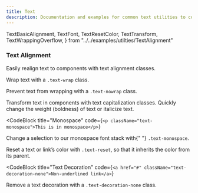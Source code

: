 ```yaml
---
title: Text
description: Documentation and examples for common text utilities to control alignment, wrapping, weight, and more.
---
```


  TextBasicAlignment,
  TextFont,
  TextResetColor,
  TextTransform,
  TextWrappingOverflow,
} from "../../examples/utilties/TextAlignment"

<h3 id="TextAlignment" className="font-weight-bold mt-3">
  Text Alignment
  <a
    className="header-link text-light text-decoration-none font-weight-normal ml-2"
    target="TextAlignment"
    aria-label="anchor"
  ></a>
</h3>
<CodeBlock code={TextBasicAlignment}>
  Easily realign text to components with text alignment classes.
</CodeBlock>

<CodeBlock title="Text Wrapping and Overflow" code={TextWrappingOverflow}>
  <p>
    Wrap text with a <code>.text-wrap</code> class.
  </p>
</CodeBlock>

<p>
  Prevent text from wrapping with a <code>.text-nowrap</code> class.
</p>

<CodeBlock title="Text Transform" code={TextTransform}>
  Transform text in components with text capitalization classes.
</CodeBlock>

<CodeBlock title="Font Weight and Italics" code={TextFont}>
  Quickly change the weight (boldness) of text or italicize text.
</CodeBlock>

<CodeBlock
  title="Monospace"
  code={`<p className="text-monospace">This is in monospace</p>`}
>
  <p>
    Change a selection to our monospace font stack with{" "}
    <code>.text-monospace</code>.
  </p>
</CodeBlock>

<CodeBlock title="Reset Color" code={TextResetColor}>
  <p>
    Reset a text or link’s color with <code>.text-reset</code>, so that it
    inherits the color from its parent.
  </p>
</CodeBlock>

<CodeBlock
  title="Text Decoration"
  code={`<a href="#" className="text-decoration-none">Non-underlined link</a>`}
>
  <p>
    Remove a text decoration with a <code>.text-decoration-none</code> class.
  </p>
</CodeBlock>
